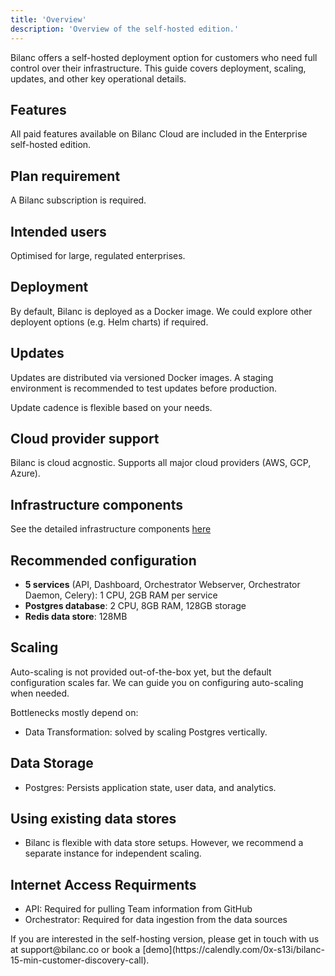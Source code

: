 ```yaml
---
title: 'Overview'
description: 'Overview of the self-hosted edition.'
---
```


Bilanc offers a self-hosted deployment option for customers who need full control over their infrastructure. This guide covers deployment, scaling, updates, and other key operational details.

## Features
All paid features available on Bilanc Cloud are included in the Enterprise self-hosted edition.

## Plan requirement
A Bilanc subscription is required.

## Intended users
Optimised for large, regulated enterprises.

## Deployment
By default, Bilanc is deployed as a Docker image. We could explore other deployent options (e.g. Helm charts) if required.

## Updates
Updates are distributed via versioned Docker images. A staging environment is recommended to test updates before production.

Update cadence is flexible based on your needs.

## Cloud provider support
Bilanc is cloud acgnostic. Supports all major cloud providers (AWS, GCP, Azure).

## Infrastructure components
See the detailed infrastructure components [here](infrastructure)

## Recommended configuration
- **5 services** (API, Dashboard, Orchestrator Webserver, Orchestrator Daemon, Celery): 1 CPU, 2GB RAM per service
- **Postgres database**: 2 CPU, 8GB RAM, 128GB storage
- **Redis data store**: 128MB

## Scaling
Auto-scaling is not provided out-of-the-box yet, but the default configuration scales far. We can guide you on configuring auto-scaling when needed.

Bottlenecks mostly depend on:
- Data Transformation: solved by scaling Postgres vertically.

## Data Storage
- Postgres: Persists application state, user data, and analytics.

## Using existing data stores
- Bilanc is flexible with data store setups. However, we recommend a separate instance for independent scaling.

## Internet Access Requirments
- API: Required for pulling Team information from GitHub
- Orchestrator: Required for data ingestion from the data sources

<Tip>
  If you are interested in the self-hosting version, please get in touch with us at support@bilanc.co or book a [demo](https://calendly.com/0x-s13i/bilanc-15-min-customer-discovery-call).
</Tip>